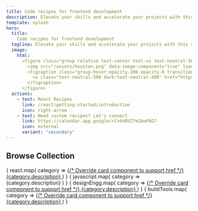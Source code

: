 ```yaml
---
title: Code recipes for frontend development
description: Elevate your skills and accelerate your projects with this comprehensive ready-to-use collection of battle-tested code snippets.
template: splash
hero:
  title: 
    Code recipes for frontend development
  tagline: Elevate your skills and accelerate your projects with this comprehensive ready-to-use collection of battle-tested code snippets.
  image:
    html: 
      <figure class="group relative text-center text-xs text-neutral-500 dark:text-neutral-400">
        <img src="/assets/houston.png" data-image-component="true" loading="eager" decoding="async" alt="react and javascript 3d icon" width="400" height="400" />
        <figcaption class="group-hover:opacity-100 opacity-0 transition-all">
          <a class="text-neutral-500 dark:text-neutral-400" href="https://iconscout.com/free-3d-illustration-pack/coding-lang" target="_blank">3D Icons</a> by <a class="text-neutral-500 dark:text-neutral-400" href="https://iconscout.com/contributors/tomsdesign" target="_blank">Toms Design</a>
        </figcaption>
      </figure>
  actions:
    - text: React Recipes
      link: /react/getting-started/introduction
      icon: right-arrow
    - text: Need custom recipes? Let's connect
      link: https://calendar.app.google/rCv6nBVZfmZewF6G7
      icon: external
      variant: "secondary"
---
```



## Browse Collection <Badge text="Work in progress" variant="caution" size="small" class="ml-1" />

<Tabs>
  <TabItem label="React" icon="seti:react">
    <CardGrid>
      {
        react.map( category => 
          <a href={category.href} class="no-underline text-slate-300">
            {/* Override card component to support href */}
            <Card title={category.title}>
              {category.description}
            </Card>
          </a>
        )
      }
    </CardGrid>
  </TabItem>
  <TabItem label="JavaScript" icon="seti:javascript">
    <CardGrid>
      {
        javascript.map( category => 
          <Card title={category.title}>
            {category.description}
          </Card>
        )
      }
    </CardGrid>
  </TabItem>
  <TabItem label="Design Engineering" icon="seti:svg">
    <CardGrid>
      {
        designEngg.map( category => 
          <a href={category.href} class="no-underline text-slate-300">
            {/* Override card component to support href */}
            <Card title={category.title}>
              {category.description}
            </Card>
          </a>
        )
      }
    </CardGrid>
  </TabItem>
  <TabItem label="Build Tools" icon="seti:webpack">
    <CardGrid>
      {
        buildTools.map( category => 
          <a href={category.href} class="no-underline text-slate-300">
            {/* Override card component to support href */}
            <Card title={category.title}>
              {category.description}
            </Card>
          </a>
        )
      }
    </CardGrid>
  </TabItem>
</Tabs>


<Footer />